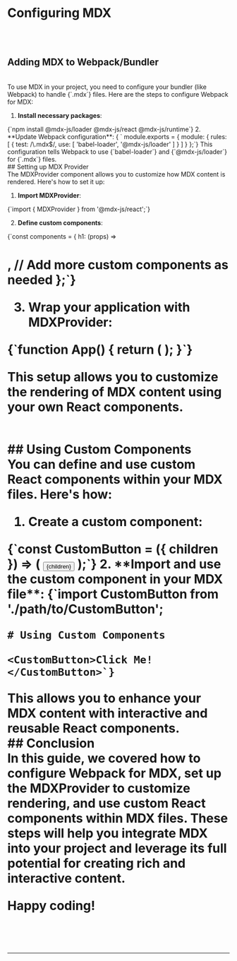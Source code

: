 
# Configuring MDX
<br/><br/>

## Adding MDX to Webpack/Bundler
<br/>
To use MDX in your project, you need to configure your bundler (like Webpack) to handle <span className='highlight'>{`.mdx`}</span> files. Here are the steps to configure Webpack for MDX:

1. **Install necessary packages**:
  <CopyableCode language="bash">
    {`npm install @mdx-js/loader @mdx-js/react @mdx-js/runtime`}
</CopyableCode>
2. **Update Webpack configuration**:
<CopyableCode language='jsx'>
   { ` module.exports = {
      module: {
         rules: [
            {
              test: /\.mdx$/,
              use: [
                 'babel-loader',
                 '@mdx-js/loader'
              ]
            }
         ]
      }
    };`}
</CopyableCode>
This configuration tells Webpack to use <span className='highlight'>{`babel-loader`}</span> and <span className='highlight'>{`@mdx-js/loader`}</span> for <span className='highlight'>{`.mdx`}</span> files.

<br/>
## Setting up MDX Provider
<br/>
The <span className='highlight'>MDXProvider</span> component allows you to customize how MDX content is rendered. Here's how to set it up:

1. **Import MDXProvider**:

  <CopyableCode language='jsx'>
    {`import { MDXProvider } from '@mdx-js/react';`}
  </CopyableCode>

2. **Define custom components**:

<CopyableCode language="jsx">
    {`const components = {
      h1: (props) => <h1 style={{ color: 'tomato' }} {...props} />,
      // Add more custom components as needed
    };`}
</CopyableCode>

3. **Wrap your application with MDXProvider**:

  <CopyableCode language="jsx">
    {`function App() {
      return (
         <MDXProvider components={components}>
            <YourMDXContent />
         </MDXProvider>
      );
    }`}
</CopyableCode>

This setup allows you to customize the rendering of MDX content using your own React components.

<br/>
## Using Custom Components
<br/>
You can define and use custom React components within your MDX files. Here's how:

1. **Create a custom component**:

<CopyableCode language="jsx"> 
    {`const CustomButton = ({ children }) => (
      <button style={{ backgroundColor: 'blue', color: 'white' }}>
         {children}
      </button>
    );`}
</CopyableCode>
2. **Import and use the custom component in your MDX file**:

<CopyableCode language='markdown'>
    {`import CustomButton from './path/to/CustomButton';

    # Using Custom Components

    <CustomButton>Click Me!</CustomButton>`}
</CopyableCode>
This allows you to enhance your MDX content with interactive and reusable React components.

<br/>
## Conclusion
<br/>
In this guide, we covered how to configure Webpack for MDX, set up the MDXProvider to customize rendering, and use custom React components within MDX files. These steps will help you integrate MDX into your project and leverage its full potential for creating rich and interactive content.

Happy coding!

<br/>
<hr/>
<br/>
